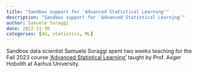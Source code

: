 ```yaml
---
title: "Sandbox support for 'Advanced Statistical Learning'"
description: "Sandbox support for 'Advanced Statistical Learning'"
author: Samuele Soraggi
date: 2022-11-30
categories: [AU, statistics, ML]
---
```


Sandbox data scientist Samuele Soraggi spent two weeks teaching for the Fall 2023 course ['Advanced Statistical Learning'](https://kursuskatalog.au.dk/da/course/115396/Advanced-Statistical-Learning) taught by Prof. Asger Hobolth at Aarhus University.
